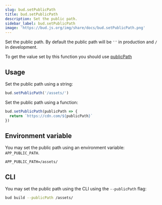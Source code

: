 ```yaml
---
slug: bud.setPublicPath
title: bud.setPublicPath
description: Set the public path.
sidebar_label: bud.setPublicPath
image: 'https://bud.js.org/img/share/docs/bud.setPublicPath.png'
---
```


Set the public path. By default the public path will be `''` in production and `/` in development.

To get the value set by this function you should use [publicPath](/docs/bud.publicPath)

## Usage

Set the public path using a string:

```js
bud.setPublicPath('/assets/')
```

Set the public path using a function:

```js
bud.setPublicPath(publicPath => {
  return `https://cdn.com/${publicPath}`
})
```

## Environment variable

You may set the public path using an environment variable: `APP_PUBLIC_PATH`.

```env
APP_PUBLIC_PATH=/assets/
```

## CLI

You may set the public path using the CLI using the `--publicPath` flag:

```sh
bud build --publicPath /assets/
```
